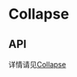 

<Meta of={CollapseStories} />

# Collapse

<Canvas of={CollapseStories.Basic}/>

## API
详情请见[Collapse](https://react-bootstrap.github.io/docs/utilities/transitions/#collapse-1)